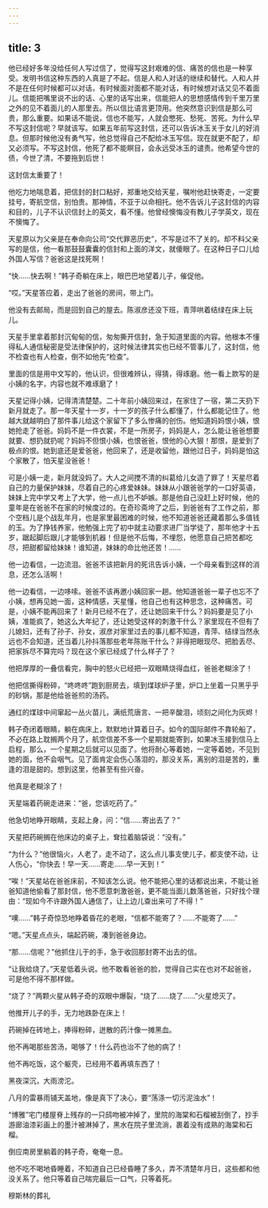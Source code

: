 ```yaml
---
---
---
```

title: 3
---



他已经好多年没给任何人写过信了，觉得写这封艰难的信、痛苦的信也是一种享受。发明书信这种东西的人真是了不起。信是人和人对话的继续和替代。人和人并不是在任何时候都可以对话，有时候面对面都不能对话，有时候想对话又见不着面儿。信能把嘴里说不出的话、心里的话写出来，信能把人的思想感情传到千里万里之外的见不着面儿的人那里去。所以信比语言更顶用。他突然意识到信是那么可贵，那么重要。如果话不能说，信也不能写，人就会憋死、愁死、苦死。为什么早不写这封信呢？早就该写。如果五年前写这封信，还可以告诉冰玉关于女儿的好消息。但那时候他没有勇气写，他总觉得自己不配给冰玉写信。现在就更不配了，却又必须写。不写这封信，他死了都不能瞑目，会永远受冰玉的谴责。他希望今世的债，今世了清，不要拖到后世！

这封信太重要了！

他吃力地喘息着，把信封的封口粘好，郑重地交给天星，嘱咐他赶快寄走，一定要挂号，寄航空信，别怕贵。那神情，不亚于以命相托。他不告诉儿子这封信的内容和目的，儿子不认识信封上的英文，看不懂。他曾经懊悔没有教儿子学英文，现在不懊悔了。

天星原以为父亲是在奉命向公司“交代罪恶历史”，不写是过不了关的。却不料父亲写的是信，他一看那鼓鼓囊囊的信封和上面的洋文，就傻眼了。在这种日子口儿给外国人写信？爸爸这是找死啊！

“快……快去啊！”韩子奇躺在床上，眼巴巴地望着儿子，催促他。

“哎。”天星答应着，走出了爸爸的房间，带上门。

他没有去邮局，而是回到自己的屋去。陈淑彦还没下班，青萍哄着结绿在床上玩儿。

天星手里拿着那封沉甸甸的信，匆匆撕开信封，急于知道里面的内容。他根本不懂得私人通信秘密是受法律保护的，这时候法律其实也已经不管事儿了，这封信，他不检查也有人检查，倒不如他先“检查”。

里面的信是用中文写的，他认识，但很难辨认，得猜，得琢磨。他一看上款写的是小姨的名字，内容也就不难琢磨了！

天星记得小姨，记得清清楚楚。二十年前小姨回来过，在家住了一宿，第二天扔下新月就走了。那一年天星十一岁，十一岁的孩子什么都懂了，什么都能记住了。他越大就越明白了那件事儿给这个家留下了多么惨痛的创伤。他知道妈妈恨小姨，恨她抢走了爸爸。妈妈不是一件衣裳，不是一所房子，妈妈是人，怎么能让爸爸想要就要、想扔就扔呢？妈妈不但恨小姨，也恨爸爸，恨他的心大狠！那恨，是爱到了极点的恨。她到底还是爱爸爸，他回来了，还是收留他，跟他过日子，妈妈是怕这个家散了，怕天星没爸爸！

可是小姨一走，新月就没妈了。大人之间搅不清的纠葛给儿女造了罪了！天星尽着自己的力量保护妹妹，尽着自己的心疼爱妹妹。妹妹从小跟爸爸学的一口好英语，妹妹上完中学又考上了大学，他一点儿也不妒嫉。那是他自己没赶上好时候，他的童年是在爸爸不在家的时候度过的。在奇珍斋垮了之后，到爸爸有了工作之前，那个空档儿是个战乱年月，也是家里最困难的时候，他不知道爸爸还藏着那么多值钱的玉。为了挣钱养家，他勉强上完了初中就主动要求进厂当学徒了，那年他才十五岁，踞起脚后跟儿才能够到机器！但是他不后悔，不埋怨，他愿意自己把苦都吃尽，把甜都留给妹妹！谁知道，妹妹的命比他还苦！……

他一边看信，一边流泪。爸爸不该把新月的死讯告诉小姨，一个母亲看到这样的消息，还怎么活啊！

他一边看信，一边哆嗦。爸爸不该再邀小姨回家一趟。他知道爸爸一辈子也忘不了小姨，想再见她一面，这种情感，天星懂，他自己也有这种思念，这种痛苦。可是，小姨不能再回来了！新月已经不在了，还让她回来干什么？妈妈要是见了小姨，准能疯了，她这么大年纪了，还让她受这样的刺激干什么？家里现在不但有了儿媳妇，还有了孙子、孙女，淑彦对家里过去的事儿都不知道，青萍、结绿当然永远也不会知道，还当着儿孙抖落那些老年陈账干什么？非得把眼现尽、把脸丢尽、把家拆尽不算完吗？现在这个家已经成了什么样子了？

他把厚厚的一叠信看完，胸中的怒火已经把一双眼睛烧得血红，爸爸老糊涂了！

他把信撕得粉碎，“咚咚咚”跑到厨房去，填到煤球炉子里，炉口上坐着一只黑乎乎的砂锅，那是他给爸爸煎的汤药。

通红的煤球中间窜起一丛火苗儿，满纸荒唐言、一把辛酸泪，顷刻之间化为灰烬！

韩子奇闭着眼睛，躺在病床上，默默地计算着日子。如今的国际邮件不靠轮船了，不必在路上耽搁两个月了，航空信差不多一个星期就能寄到，如果冰玉接到信马上启程，那么，一个星期之后就可以见面了。他将耐心等着她，一定等着她，不见到她的面，他不会咽气。见了面肯定会伤心落泪的，那没关系，离别的泪是苦的，重逢的泪是甜的。想到这里，他甚至有些兴奋。

他真是老糊涂了！

天星端着药碗走进来：“爸，您该吃药了。”

他急切地睁开眼睛，支起上身，问：“信……寄出去了？”

天星把药碗搁在他床边的桌子上，耷拉着脑袋说：“没有。”

“为什么？”他很恼火，人老了，走不动了，这么点儿事支使儿子，都支使不动，让人伤心，“你快去！早一天……寄走……早一天到！”

“唉！”天星站在爸爸床前，不知该怎么说。他不能把心里的话都说出来，不能让爸爸知道他偷看了那封信，他不愿意刺激爸爸，更不能当面儿数落爸爸，只好找个理由：“现如今不许跟外国人通信了，让上边儿查出来可了不得！”

“噢……”韩子奇惊恐地睁着昏花的老眼，“信都不能寄了？……不能寄了……”

“嗯。”天星点点头，端起药碗，凑到爸爸身边。

“那……信呢？”他抓住儿于的手，急于收回那封寄不出去的信。

“让我给烧了。”天星低着头说。他不敢看爸爸的脸，觉得自己实在也对不起爸爸，可是他不得不那样做。

“烧了？”两颗火星从韩子奇的双眼中爆裂，“烧了……烧了……”火星熄灭了。

他推开儿子的手，无力地跌卧在床上！

药碗掉在砖地上，捧得粉碎，迸散的药汁像一摊黑血。

他不再喝那些苦汤，喝够了！什么药也治不了他的病了！

他不再吃饭，这个躯壳，已经用不着再填东西了！

黑夜深沉，大雨滂沱。

八月的雷暴雨铺天盖地，像是真下了决心，要“荡涤一切污泥浊水”！

“博雅”宅门楼屋脊上残存的一只鸱吻被冲掉了，里院的海棠和石榴被刮倒了，抄手游廊油漆彩画上的墨汁被淋掉了，黑水在院子里流淌，裹着没有成熟的海棠和石榴。

倒应南房里躺着的韩子奇，奄奄一息。

他不吃不喝地昏睡着，不知道自己已经昏睡了多久，弄不清楚年月日，这些都和他没关系了。他只等着自己喘完最后一口气，只等着死。

穆斯林的葬礼